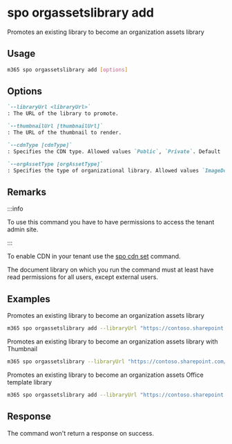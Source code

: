 
# spo orgassetslibrary add

Promotes an existing library to become an organization assets library

## Usage

```sh
m365 spo orgassetslibrary add [options]
```

## Options

```md definition-list
`--libraryUrl <libraryUrl>`
: The URL of the library to promote.

`--thumbnailUrl [thumbnailUrl]`
: The URL of the thumbnail to render.

`--cdnType [cdnType]`
: Specifies the CDN type. Allowed values `Public`, `Private`. Default `Private`.

`--orgAssetType [orgAssetType]`
: Specifies the type of organizational library. Allowed values `ImageDocumentLibrary`, `OfficeTemplateLibrary`, `OfficeFontLibrary`. Defaults to `ImageDocumentLibrary`.
```

<Global />

## Remarks

:::info

To use this command you have to have permissions to access the tenant admin site.

:::

To enable CDN in your tenant use the [spo cdn set](../cdn/cdn-set.mdx) command.

The document library on which you run the command must at least have read permissions for all users, except external users.

## Examples

Promotes an existing library to become an organization assets library

```sh
m365 spo orgassetslibrary add --libraryUrl "https://contoso.sharepoint.com/SiteAssets"
```

Promotes an existing library to become an organization assets library with Thumbnail

```sh
m365 spo orgassetslibrary --libraryUrl "https://contoso.sharepoint.com/SiteAssets" --thumbnailUrl "https://contoso.sharepoint.com/assets/logo.png"
```

Promotes an existing library to become an organization assets Office template library

```sh
m365 spo orgassetslibrary add --libraryUrl "https://contoso.sharepoint.com/SiteAssets" --orgAssetType "OfficeTemplateLibrary"
```

## Response

The command won't return a response on success.
